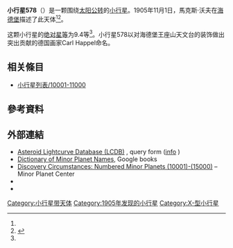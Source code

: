 {{Infobox planet
 | minorplanet     = yes
 | name            = 578 Happelia
 | background      = #D6D6D6
 | image = 
 | image_size      = 
 | caption         =
 | discovery_ref   =  <ref name="MPC-object" />
 | discoverer      = [[馬克斯·沃夫|馬克斯·沃夫]]
 | discovery_site  = [[海德堡|海德堡]]
 | discovered      = 1905年11月1日
 | mpc_name        = 578 Happelia
 | alt_names       = 578 Happelia
 | pronounced      = 
 | named_after     = <ref name="MPC-object" />
 | mp_category     = [[主帶小行星|主帶小行星]] <ref name="MPC-object" /><ref name="jpldata" />
 | orbit_ref       = <ref name="a">[http://ssd.jpl.nasa.gov/sbdb.cgi?sstr=578 578] {{Wayback|url=http://ssd.jpl.nasa.gov/sbdb.cgi?sstr=578 |date=20140925032419 }}，小行星數據庫瀏覽器（JPL Small-Body Database Browser）－[[美国国家航空航天局|美国国家航空航天局]]喷气推进实验室</ref>
 | epoch           = 2018-03-23.0（[[儒略日|JD]] 2458200.5）
 | uncertainty     = 0
 | observation_arc = 
 | aphelion = {{convert|3.281|AU|km|3|abbr=on|lk=out}}
 | perihelion      = {{convert|2.2213579|AU|km|3|abbr=on}}
 | semimajor       = 2.7513443
 | eccentricity    = 0.1926281
 | period          = 4.56[[儒略年|yr]]
 | mean_anomaly    = 330.34586[[度|°]]
 | mean_motion     = {{Deg2DMS|0.21596650|sup=ms}} / day
 | inclination     = 6.15069
 | asc_node        = 29.40628°
 | arg_peri        = 261.13493
 | mean_diameter   = 
 | rotation        = 
 | albedo          =
 | spectral_type   =
 | abs_magnitude   = 9.4<ref name="jpldata" />
}}
'''小行星578'''（{{lang-en|578 Happelia}}）是一颗围绕[[太阳|太阳]][[公转|公转]]的[[小行星|小行星]]。1905年11月1日，馬克斯·沃夫在[[海德堡|海德堡]]描述了此天体<ref name="a" /><ref>{{cite news|title=小行星列表|url=http://cfa-www.harvard.edu/iau/lists/NumberedMPs.txt|accessdate=2018-10-19|newspaper=哈佛大学|archive-date=2008-05-17|archive-url=https://web.archive.org/web/20080517010638/http://cfa-www.harvard.edu/iau/lists/NumberedMPs.txt|dead-url=no}}</ref>。

这颗小行星的[[绝对星等|绝对星等]]为9.4等<ref name="a" />。小行星578以对海德堡王座山天文台的装饰做出突出贡献的德国画家Carl Happel命名。

== 相关條目 ==
*[[小行星列表/10001-11000|小行星列表/10001-11000]]

== 參考資料 ==
{{reflist|refs=

<ref name="jpldata">{{cite web
 |type         = 2018-01-26 last obs.
 |title        = JPL Small-Body Database Browser:578 Happelia-578 Happelia
 |url          = https://ssd.jpl.nasa.gov/sbdb.cgi?sstr=578
 |publisher    = [[Jet_Propulsion_Laboratory|Jet Propulsion Laboratory]]
 |accessdate   = 28 March 2018
 |archive-date = 2020-08-03
 |archive-url  = https://web.archive.org/web/20200803112728/https://ssd.jpl.nasa.gov/sbdb.cgi?sstr=578
 |dead-url     = no
}}</ref>

<ref name="MPC-object">{{cite web
  |title      = 578 Happelia
  |work      = Minor Planet Center
  |url      = https://www.minorplanetcenter.net/db_search/show_object?object_id=578
  |accessdate      = 28 March 2018
  |archive-date      = 2016-03-04
  |archive-url      = https://web.archive.org/web/20160304131835/http://minorplanetcenter.net/db_search/show_object?object_id=578
  |dead-url      = no
  }}</ref>

}}

==  外部連結 ==
* [http://www.minorplanet.info/PHP/lcdbsummaryquery.php Asteroid Lightcurve Database (LCDB)] {{Wayback|url=http://www.minorplanet.info/PHP/lcdbsummaryquery.php |date=20171210173955 }}, query form ([http://www.minorplanet.info/lightcurvedatabase.html info] {{Wayback|url=http://www.minorplanet.info/lightcurvedatabase.html |date=20171216050541 }})
* [https://books.google.com/books?id=aeAg1X7afOoC&pg Dictionary of Minor Planet Names], Google books
* [http://www.minorplanetcenter.net/iau/lists/NumberedMPs010001.html Discovery Circumstances: Numbered Minor Planets (10001)-(15000)] {{Wayback|url=http://www.minorplanetcenter.net/iau/lists/NumberedMPs010001.html |date=20180612162317 }} – Minor Planet Center
* {{AstDys|578}}
* {{JPL small body}}

{{Minor Planet Number|[[小行星577|小行星577]]|[[小行星579|小行星579]]}}
{{小天体}}

[[Category:小行星带天体|Category:小行星带天体]]
[[Category:1905年发现的小行星|Category:1905年发现的小行星]]
[[Category:X-型小行星|Category:X-型小行星]]